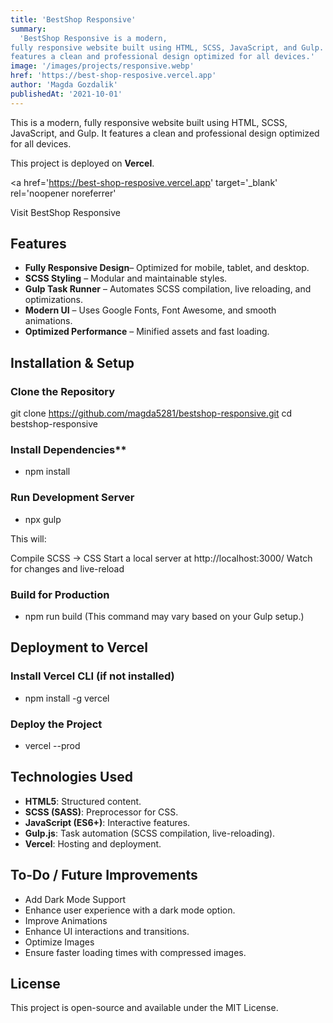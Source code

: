 ```yaml
---
title: 'BestShop Responsive'
summary:
  'BestShop Responsive is a modern,
fully responsive website built using HTML, SCSS, JavaScript, and Gulp. It
features a clean and professional design optimized for all devices.'
image: '/images/projects/responsive.webp'
href: 'https://best-shop-resposive.vercel.app'
author: 'Magda Gozdalik'
publishedAt: '2021-10-01'
---
```


This is a modern, fully responsive website built using HTML, SCSS, JavaScript,
and Gulp. It features a clean and professional design optimized for all devices.

This project is deployed on **Vercel**.

<a
  href='https://best-shop-resposive.vercel.app'
  target='_blank'
  rel='noopener noreferrer'
>
  Visit BestShop Responsive
</a>

## Features

- **Fully Responsive Design**– Optimized for mobile, tablet, and desktop.
- **SCSS Styling** – Modular and maintainable styles.
- **Gulp Task Runner** – Automates SCSS compilation, live reloading, and
  optimizations.
- **Modern UI** – Uses Google Fonts, Font Awesome, and smooth animations.
- **Optimized Performance** – Minified assets and fast loading.

## Installation & Setup

### Clone the Repository

git clone https://github.com/magda5281/bestshop-responsive.git cd
bestshop-responsive

### Install Dependencies\*\*

- npm install

### Run Development Server

- npx gulp

This will:

Compile SCSS → CSS Start a local server at http://localhost:3000/ Watch for
changes and live-reload

### Build for Production

- npm run build (This command may vary based on your Gulp setup.)

## Deployment to Vercel

### Install Vercel CLI (if not installed)

- npm install -g vercel

### Deploy the Project

- vercel --prod

## Technologies Used

- **HTML5**: Structured content.
- **SCSS (SASS)**: Preprocessor for CSS.
- **JavaScript (ES6+)**: Interactive features.
- **Gulp.js**: Task automation (SCSS compilation, live-reloading).
- **Vercel**: Hosting and deployment.

## To-Do / Future Improvements

- Add Dark Mode Support
- Enhance user experience with a dark mode option.
- Improve Animations
- Enhance UI interactions and transitions.
- Optimize Images
- Ensure faster loading times with compressed images.

## License

This project is open-source and available under the MIT License.
